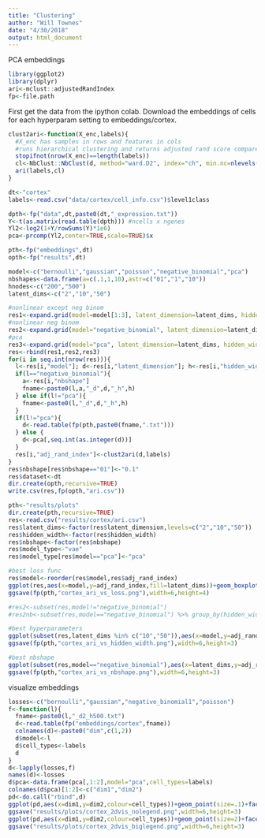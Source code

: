 ```yaml
---
title: "Clustering"
author: "Will Townes"
date: "4/30/2018"
output: html_document
---
```


PCA embeddings

```r
library(ggplot2)
library(dplyr)
ari<-mclust::adjustedRandIndex
fp<-file.path
```

First get the data from the ipython colab. Download the embeddings of cells for each hyperparam setting to embeddings/cortex.

```r
clust2ari<-function(X_enc,labels){
  #X_enc has samples in rows and features in cols
  #runs hierarchical clustering and returns adjusted rand score compared to labels
  stopifnot(nrow(X_enc)==length(labels))
  cl<-NbClust::NbClust(d, method="ward.D2", index="ch", min.nc=nlevels(labels), max.nc=nlevels(labels))$Best.partition
  ari(labels,cl)
}

dt<-"cortex"
labels<-read.csv("data/cortex/cell_info.csv")$level1class

dpth<-fp("data",dt,paste0(dt,"_expression.txt"))
Y<-t(as.matrix(read.table(dpth))) #ncells x ngenes
Yl2<-log2(1+Y/rowSums(Y)*1e6)
pca<-prcomp(Yl2,center=TRUE,scale=TRUE)$x
```

```r
pth<-fp("embeddings",dt)
opth<-fp("results",dt)

model<-c("bernoulli","gaussian","poisson","negative_binomial","pca")
nbshapes<-data.frame(a=c(.1,1,10),astr=c("01","1","10"))
hnodes<-c("200","500")
latent_dims<-c("2","10","50")

#nonlinear except neg binom
res1<-expand.grid(model=model[1:3], latent_dimension=latent_dims, hidden_width=hnodes, nbshape=NA, adj_rand_index=NA)
#nonlinear neg binom
res2<-expand.grid(model="negative_binomial", latent_dimension=latent_dims, hidden_width=hnodes, nbshape=nbshapes$astr, adj_rand_index=NA)
#pca
res3<-expand.grid(model="pca", latent_dimension=latent_dims, hidden_width=NA,nbshape=NA,adj_rand_index=NA)
res<-rbind(res1,res2,res3)
for(i in seq.int(nrow(res))){
  l<-res[i,"model"]; d<-res[i,"latent_dimension"]; h<-res[i,"hidden_width"]
  if(l=="negative_binomial"){
    a<-res[i,"nbshape"]
    fname<-paste0(l,a,"_d",d,"_h",h)
  } else if(l!="pca"){
    fname<-paste0(l,"_d",d,"_h",h)
  }
  if(l!="pca"){
    d<-read.table(fp(pth,paste0(fname,".txt")))
  } else {
    d<-pca[,seq.int(as.integer(d))]
  }
  res[i,"adj_rand_index"]<-clust2ari(d,labels)
}
res$nbshape[res$nbshape=="01"]<-"0.1"
res$dataset<-dt
dir.create(opth,recursive=TRUE)
write.csv(res,fp(opth,"ari.csv"))
```

```r
pth<-"results/plots"
dir.create(pth,recursive=TRUE)
res<-read.csv("results/cortex/ari.csv")
res$latent_dims<-factor(res$latent_dimension,levels=c("2","10","50"))
res$hidden_width<-factor(res$hidden_width)
res$nbshape<-factor(res$nbshape)
res$model_type<-"vae"
res$model_type[res$model=="pca"]<-"pca"

#best loss func
res$model<-reorder(res$model,res$adj_rand_index)
ggplot(res,aes(x=model,y=adj_rand_index,fill=latent_dims))+geom_boxplot()+theme_bw()
ggsave(fp(pth,"cortex_ari_vs_loss.png"),width=6,height=4)

#res2<-subset(res,model!="negative_binomial")
#res2nb<-subset(res,model=="negative_binomial") %>% group_by(hidden_width,latent_dims) %>% summarise(adj_rand_index

#best hyperparameters
ggplot(subset(res,latent_dims %in% c("10","50")),aes(x=model,y=adj_rand_index,fill=hidden_width))+geom_boxplot()+theme_bw()
ggsave(fp(pth,"cortex_ari_vs_hidden_width.png"),width=6,height=3)

#best nbshape
ggplot(subset(res,model=="negative_binomial"),aes(x=latent_dims,y=adj_rand_index,colour=nbshape,group=nbshape))+geom_line(size=1.5)+facet_wrap(~hidden_width)+theme_bw()
ggsave(fp(pth,"cortex_ari_vs_nbshape.png"),width=6,height=3)
```
visualize embeddings
```r
losses<-c("bernoulli","gaussian","negative_binomial1","poisson")
f<-function(l){
  fname<-paste0(l,"_d2_h500.txt")
  d<-read.table(fp("embeddings/cortex",fname))
  colnames(d)<-paste0("dim",c(1,2))
  d$model<-l
  d$cell_types<-labels
  d
}
d<-lapply(losses,f)
names(d)<-losses
d$pca<-data.frame(pca[,1:2],model="pca",cell_types=labels)
colnames(d$pca)[1:2]<-c("dim1","dim2")
pd<-do.call("rbind",d)
ggplot(pd,aes(x=dim1,y=dim2,colour=cell_types))+geom_point(size=.1)+facet_wrap(~model,scales="free")+theme_bw()+theme(legend.position = "none")
ggsave("results/plots/cortex_2dvis_nolegend.png",width=6,height=3)
ggplot(pd,aes(x=dim1,y=dim2,colour=cell_types))+geom_point(size=2)+facet_wrap(~model,scales="free")+theme_bw()
ggsave("results/plots/cortex_2dvis_biglegend.png",width=6,height=3)
```
